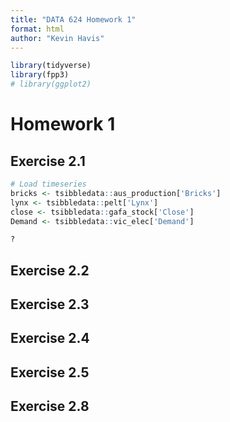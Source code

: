 ```yaml
---
title: "DATA 624 Homework 1"
format: html
author: "Kevin Havis"
---
```


```r
library(tidyverse)
library(fpp3)
# library(ggplot2)
```

# Homework 1


## Exercise 2.1

```r
# Load timeseries
bricks <- tsibbledata::aus_production['Bricks']
lynx <- tsibbledata::pelt['Lynx']
close <- tsibbledata::gafa_stock['Close']
Demand <- tsibbledata::vic_elec['Demand']
```

```r
?
```






## Exercise 2.2



## Exercise 2.3



## Exercise 2.4


## Exercise 2.5


## Exercise 2.8

